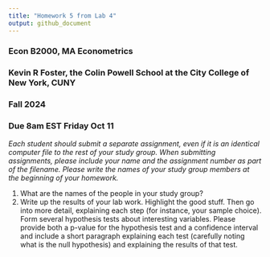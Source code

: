 ---
title: "Homework 5 from Lab 4"
output: github_document
---


### Econ B2000, MA Econometrics
### Kevin R Foster, the Colin Powell School at the City College of New York, CUNY
### Fall 2024
### Due 8am EST Friday Oct 11



*Each student should submit a separate assignment, even if it is an identical computer file to the rest of your study group. When submitting assignments, please include your name and the assignment number as part of the filename. Please write the names of your study group members at the beginning of your homework.*


1. What are the names of the people in your study group?
2. Write up the results of your lab work. Highlight the good stuff. Then go into more detail, explaining each step (for instance, your sample choice). Form several hypothesis tests about interesting variables. Please provide both a p-value for the hypothesis test and a confidence interval and include a short paragraph explaining each test (carefully noting what is the null hypothesis) and explaining the results of that test. 

